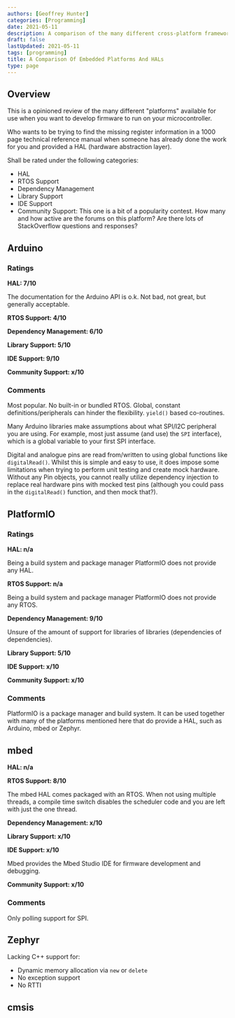```yaml
---
authors: [Geoffrey Hunter]
categories: [Programming]
date: 2021-05-11
description: A comparison of the many different cross-platform frameworks and HALs available when developing firmware for microcontrollers.
draft: false
lastUpdated: 2021-05-11
tags: [programming]
title: A Comparison Of Embedded Platforms And HALs
type: page
---
```



<WarningIsNotes />

## Overview

This is a opinioned review of the many different "platforms" available for use when you want to develop firmware to run on your microcontroller.

Who wants to be trying to find the missing register information in a 1000 page technical reference manual when someone has already done the work for you and provided a HAL (hardware abstraction layer).

Shall be rated under the following categories:

- HAL
- RTOS Support
- Dependency Management
- Library Support
- IDE Support
- Community Support: This one is a bit of a popularity contest. How many and how active are the forums on this platform? Are there lots of StackOverflow questions and responses?

## Arduino

### Ratings

**HAL: 7/10**

The documentation for the Arduino API is o.k. Not bad, not great, but generally acceptable.

**RTOS Support: 4/10**

**Dependency Management: 6/10**

**Library Support: 5/10**

**IDE Support: 9/10**

**Community Support: x/10**

### Comments

Most popular.
No built-in or bundled RTOS.
Global, constant definitions/peripherals can hinder the flexibility. `yield()` based co-routines.

Many Arduino libraries make assumptions about what SPI/I2C peripheral you are using. For example, most just assume (and use) the `SPI` interface), which is a global variable to your first SPI interface.

Digital and analogue pins are read from/written to using global functions like `digitalRead()`. Whilst this is simple and easy to use, it does impose some limitations when trying to perform unit testing and create mock hardware. Without any Pin objects, you cannot really utilize dependency injection to replace real hardware pins with mocked test pins (although you could pass in the `digitalRead()` function, and then mock that?).

## PlatformIO

### Ratings

**HAL: n/a**

Being a build system and package manager PlatformIO does not provide any HAL. 

**RTOS Support: n/a**

Being a build system and package manager PlatformIO does not provide any RTOS. 

**Dependency Management: 9/10**

Unsure of the amount of support for libraries of libraries (dependencies of dependencies).

**Library Support: 5/10**

**IDE Support: x/10**

**Community Support: x/10**

### Comments

PlatformIO is a package manager and build system. It can be used together with many of the platforms mentioned here that do provide a HAL, such as Arduino, mbed or Zephyr.


## mbed

**HAL: n/a**

**RTOS Support: 8/10**

The mbed HAL comes packaged with an RTOS. When not using multiple threads, a compile time switch disables the scheduler code and you are left with just the one thread.

**Dependency Management: x/10**

**Library Support: x/10**

**IDE Support: x/10**

Mbed provides the Mbed Studio IDE for firmware development and debugging.

**Community Support: x/10**

### Comments

Only polling support for SPI.

## Zephyr

Lacking C++ support for:

- Dynamic memory allocation via `new` or `delete`
- No exception support
- No RTTI

## cmsis
